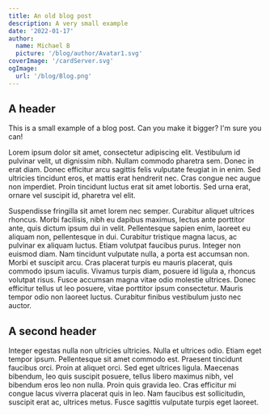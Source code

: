 ```yaml
---
title: An old blog post
description: A very small example
date: '2022-01-17'
author:
  name: Michael B
  picture: '/blog/author/Avatar1.svg'
coverImage: '/cardServer.svg'
ogImage:
  url: '/blog/Blog.png'
---
```


## A header

This is a small example of a blog post.
Can you make it bigger?
I'm sure you can!

Lorem ipsum dolor sit amet, consectetur adipiscing elit. Vestibulum id pulvinar velit, ut dignissim nibh. Nullam commodo pharetra sem. Donec in erat diam. Donec efficitur arcu sagittis felis vulputate feugiat in in enim. Sed ultricies tincidunt eros, et mattis erat hendrerit nec. Cras congue nec augue non imperdiet. Proin tincidunt luctus erat sit amet lobortis. Sed urna erat, ornare vel suscipit id, pharetra vel elit.

Suspendisse fringilla sit amet lorem nec semper. Curabitur aliquet ultrices rhoncus. Morbi facilisis, nibh eu dapibus maximus, lectus ante porttitor ante, quis dictum ipsum dui in velit. Pellentesque sapien enim, laoreet eu aliquam non, pellentesque in dui. Curabitur tristique magna lacus, ac pulvinar ex aliquam luctus. Etiam volutpat faucibus purus. Integer non euismod diam. Nam tincidunt vulputate nulla, a porta est accumsan non. Morbi et suscipit arcu. Cras placerat turpis eu mauris placerat, quis commodo ipsum iaculis. Vivamus turpis diam, posuere id ligula a, rhoncus volutpat risus. Fusce accumsan magna vitae odio molestie ultrices. Donec efficitur tellus ut leo posuere, vitae porttitor ipsum consectetur. Mauris tempor odio non laoreet luctus. Curabitur finibus vestibulum justo nec auctor.

## A second header

Integer egestas nulla non ultricies ultricies. Nulla et ultrices odio. Etiam eget tempor ipsum. Pellentesque sit amet commodo est. Praesent tincidunt faucibus orci. Proin at aliquet orci. Sed eget ultrices ligula. Maecenas bibendum, leo quis suscipit posuere, tellus libero maximus nibh, vel bibendum eros leo non nulla. Proin quis gravida leo. Cras efficitur mi congue lacus viverra placerat quis in leo. Nam faucibus est sollicitudin, suscipit erat ac, ultrices metus. Fusce sagittis vulputate turpis eget laoreet.
